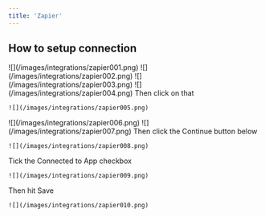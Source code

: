```yaml
---
title: 'Zapier'
---
```


## How to setup connection

<Steps>
  <Step title="Login to your Zapier account" />

  <Step title="Then navigate to your Zaps - https://zapier.com/app/zaps">
    ![](/images/integrations/zapier001.png)
  </Step>

  <Step title="Click Create button">
    ![](/images/integrations/zapier002.png)
  </Step>

  <Step title="Click New Zap">
    ![](/images/integrations/zapier003.png)
  </Step>

  <Step title="Click 1.Trigger">
    ![](/images/integrations/zapier004.png)
  </Step>

  <Step title="Then search for Webhooks, make sure you have a paid account">
    Then click on that

    ![](/images/integrations/zapier005.png)
  </Step>

  <Step title="Set the Event to Catch Hook">
    ![](/images/integrations/zapier006.png)
  </Step>

  <Step title="Click Continue twice">
    ![](/images/integrations/zapier007.png)
  </Step>

  <Step title="Then on the Test tab, click the Copy button to copy the webhook URL">
    Then click the Continue button below

    ![](/images/integrations/zapier008.png)
  </Step>

  <Step title="Then paste the webhook URL to your integrations panel">
    Tick the Connected to App checkbox

    ![](/images/integrations/zapier009.png)
  </Step>

  <Step title="On the Actions tab, tick the checkboxes that you want.">
    Then hit Save

    ![](/images/integrations/zapier010.png)
  </Step>
</Steps>

##